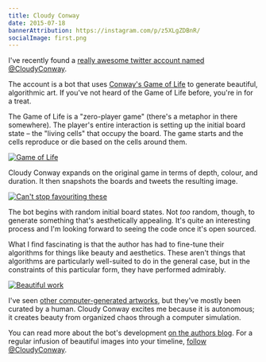 ```yaml
---
title: Cloudy Conway
date: 2015-07-18
bannerAttribution: https://instagram.com/p/z5XLgZDBnR/
socialImage: first.png
---
```



I've recently found a [really awesome twitter account named @CloudyConway](https://twitter.com/CloudyConway/). 

The account is a bot that uses [Conway's Game of Life](https://en.wikipedia.org/wiki/Conway%27s_Game_of_Life) to generate beautiful, algorithmic art. If you've not heard of the Game of Life before, you're in for a treat. 


The Game of Life is a "zero-player game" (there's a metaphor in there somewhere). The player's entire interaction is setting up the initial board state – the "living cells" that occupy the board. The game starts and the cells reproduce or die based on the cells around them. 

[![Game of Life](game.gif)](https://en.wikipedia.org/wiki/Conway%27s_Game_of_Life#/media/File:Gospers_glider_gun.gif)

Cloudy Conway expands on the original game in terms of depth, colour, and duration. It then snapshots the boards and tweets the resulting image. 

[![Can't stop favouriting these](first.png)](https://twitter.com/CloudyConway/status/622055867098206208)

The bot begins with random initial board states. Not _too_ random, though, to generate something that's aesthetically appealing. It's quite an interesting process and I'm looking forward to seeing the code once it's open sourced.

What I find fascinating is that the author has had to fine-tune their algorithms for things like beauty and aesthetics. These aren't things that algorithms are particularly well-suited to do in the general case, but in the constraints of this particular form, they have performed admirably. 

[![Beautiful work](second.png)](https://twitter.com/CloudyConway/status/622258687592239105)

I've seen [other computer-generated artworks](/blog/google-street-view-photography/), but they've mostly been curated by a human. Cloudy Conway excites me because it is autonomous; it creates beauty from organized chaos through a computer simulation. 

You can read more about the bot's development [on the authors blog](http://www.vexorian.com/2015/05/cloudy-conway.html). For a regular infusion of beautiful images into your timeline, [follow @CloudyConway](https://twitter.com/CloudyConway/). 

  